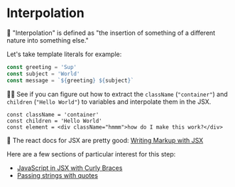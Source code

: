 # Interpolation

<EpicVideo url="https://www.epicreact.dev/workshops/react-fundamentals/interpolation" />

🦉 "Interpolation" is defined as "the insertion of something of a different
nature into something else."

Let's take template literals for example:

```typescript
const greeting = 'Sup'
const subject = 'World'
const message = `${greeting} ${subject}`
```

👨‍💼 See if you can figure out how to extract the `className` (`"container"`) and
`children` (`"Hello World"`) to variables and interpolate them in the JSX.

```tsx
const className = 'container'
const children = 'Hello World'
const element = <div className="hmmm">how do I make this work?</div>
```

📜 The react docs for JSX are pretty good:
[Writing Markup with JSX](https://react.dev/learn/writing-markup-with-jsx)

Here are a few sections of particular interest for this step:

- [JavaScript in JSX with Curly Braces](https://react.dev/learn/javascript-in-jsx-with-curly-braces)
- [Passing strings with quotes](https://react.dev/learn/javascript-in-jsx-with-curly-braces#passing-strings-with-quotes)
